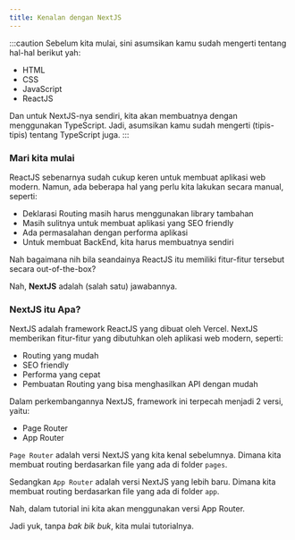 ```yaml
---
title: Kenalan dengan NextJS
---
```


:::caution
Sebelum kita mulai, sini asumsikan kamu sudah mengerti tentang hal-hal berikut yah:

- HTML
- CSS
- JavaScript
- ReactJS

Dan untuk NextJS-nya sendiri, kita akan membuatnya dengan menggunakan TypeScript. Jadi, asumsikan kamu sudah mengerti (tipis-tipis) tentang TypeScript juga.
:::

### Mari kita mulai

ReactJS sebenarnya sudah cukup keren untuk membuat aplikasi web modern. Namun, ada beberapa hal yang perlu kita lakukan secara manual, seperti:

- Deklarasi Routing masih harus menggunakan library tambahan
- Masih sulitnya untuk membuat aplikasi yang SEO friendly
- Ada permasalahan dengan performa aplikasi
- Untuk membuat BackEnd, kita harus membuatnya sendiri

Nah bagaimana nih bila seandainya ReactJS itu memiliki fitur-fitur tersebut secara out-of-the-box? 

Nah, **NextJS** adalah (salah satu) jawabannya.

### NextJS itu Apa?

NextJS adalah framework ReactJS yang dibuat oleh Vercel. NextJS memberikan fitur-fitur yang dibutuhkan oleh aplikasi web modern, seperti:

- Routing yang mudah
- SEO friendly
- Performa yang cepat
- Pembuatan Routing yang bisa menghasilkan API dengan mudah

Dalam perkembangannya NextJS, framework ini terpecah menjadi 2 versi, yaitu:

- Page Router
- App Router

`Page Router` adalah versi NextJS yang kita kenal sebelumnya. Dimana kita membuat routing berdasarkan file yang ada di folder `pages`.

Sedangkan `App Router` adalah versi NextJS yang lebih baru. Dimana kita membuat routing berdasarkan file yang ada di folder `app`.

Nah, dalam tutorial ini kita akan menggunakan versi App Router.

Jadi yuk, tanpa _bak bik buk_, kita mulai tutorialnya. 
